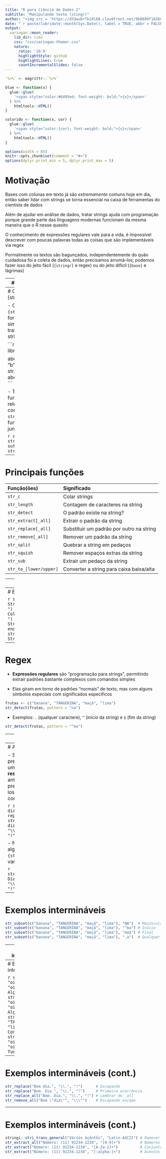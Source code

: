```yaml
---
title: "R para Ciência de Dados 2"
subtitle: "Manipulando texto (stingr)"
author: "<img src = 'https://d33wubrfki0l68.cloudfront.net/9b0699f18268059bdd2e5c21538a29eade7cbd2b/67e5c/img/logo/cursor1-5.png' width = '30%'>"
date: "`r paste(lubridate::month(Sys.Date(), label = TRUE, abbr = FALSE, locale = 'pt_BR.UTF-8'), 'de', lubridate::year(Sys.Date()))`"
output:
  xaringan::moon_reader:
    lib_dir: libs
    css: "css/xaringan-themer.css"
    nature:
      ratio: '16:9'
      highlightStyle: github
      highlightLines: true
      countIncrementalSlides: false
---
```


```r
`%>%` <- magrittr::`%>%`

blue <- function(x) {
  glue::glue(
    '<span style="color:#6495ed; font-weight: bold;">{x}</span>'
  ) %>% 
    htmltools::HTML()
}

colorido <- function(x, cor) {
  glue::glue(
    '<span style="color:{cor}; font-weight: bold;">{x}</span>'
  ) %>% 
    htmltools::HTML()
}

options(width = 85)
knitr::opts_chunk$set(comment = "#>")
options(dplyr.print_min = 5, dplyr.print_max = 5)
```

# Motivação

Bases com colunas em texto já são _extremamente_ comuns hoje em dia, então saber
lidar com strings se torna essencial na caixa de ferramentas do cientista de
dados

Além de ajudar em análise de dados, tratar strings ajuda com programação porque
grande parte das linguagens modernas funcionam da mesma maneira que o R nesse
quesito

O conhecimento de expressões regulares vale para a vida, é impossível descrever
com poucas palavras todas as coisas que são implementáveis via regex

Pormalmente os textos são bagunçados, independentemente do quão cuidadosa foi a
coleta de dados, então precisamos arrumá-los; podemos fazer isso do jeito fácil
(`{stringr}` e regex) ou do jeito difícil (`{base}` e lágrimas)

---
# Introdução

- Strings não passam sequências de caracteres ("cadeias" em português)

- No R podemos criar uma string com um par de aspas (simples ou duplas)

- O `print()` mostra a estrutura da string, enquanto `cat()` mostra o texto

```r
print("こんにちは! Está 10\u00BAC na lá fora")
```

- Para colocar aspas dentro de uma string, podemos __escapar__ o caractere

```r
cat("Ele disse \"escapar\"")
```

---
# O pacote {stringr}

- O pacote `{stringr}` é a forma mais simples de trabalhar com strings no R

```r
library(stringr)

abc <- c("a", "b", "c")
str_c("prefixo-", abc, "-sufixo")
```

- Todas as funções relevantes começam com `str_` e funcionam bem juntas

```r
abc %>%
  str_c("-sufixo") %>%
  str_length()
```

---
# Principais funções

|Função(ões)            |Significado                               |
|:----------------------|:-----------------------------------------|
|`str_c`                | Colar strings                            |
|`str_length`           | Contagem de caracteres na string         |
|`str_detect`           | O padrão existe na string?               |
|`str_extract[_all]`    | Extrair o padrão da string               |
|`str_replace[_all]`    | Substituir um padrão por outro na string |
|`str_remove[_all]`     | Remover um padrão da string              |
|`str_split`            | Quebrar a string em pedaços              |
|`str_squish`           | Remover espaços extras da string         |
|`str_sub`              | Extrair um pedaço da string              |
|`str_to_[lower/upper]` | Converter a string para caixa baixa/alta |

---
# Exemplos

```r
str_detect("Colando Strings", pattern = "ando")
str_extract("Colando Strings", pattern = "ando")
str_replace("Colando Strings", pattern = "ando", replacement = "ei")
str_remove("Colando Strings", pattern = " Strings")
```

---
# Exemplos (cont.)

```r
str_split("Colando Strings", pattern = " ")
str_squish("   Colando   Strings   ")
str_sub("Colando Strings", start = 1, end = 7)
str_to_lower("Colando Strings")
```

---
# Regex

- __Expressões regulares__ são "programação para strings", permitindo extrair
padrões bastante complexos com comandos simples

- Elas giram em torno de padrões "normais" de texto, mas com alguns símbolos
especiais com significados específicos

```r
frutas <- c("banana", "TANGERINA", "maçã", "lima")
str_detect(frutas, pattern = "na")
```

- Exemplos: `.` (qualquer caractere), `^` (início da string) e `$` (fim da string)

```r
str_detect(frutas, pattern = "^ma")
```

---
# Mais regex

- Podemos contar as ocorrências de um padrão: `+` (1 ou mais vezes), `*` (0 ou
mais vezes), `{m,n}` (entre `m` e `n` vezes)

```r
ois <- c("oi", "oii", "oiii!", "oioioi!")
str_extract(ois, pattern = "i+")
```

- `[]` é um conjunto e `()` é um conjunto "inquebrável"

```r
str_extract(ois, pattern = "[i!]$")
str_extract(ois, pattern = "(oi)+")
```

---
# Ainda mais regex

- Se de fato precisarmos encontrar um dos __caracteres reservados__ descritos
anteriormente, precisamos escapá-los da mesma forma como vimos antes

```r
str_replace("Bom dia.", pattern = ".", replacement = "!")
str_replace("Bom dia.", pattern = "\\.", replacement = "!")
```

- Não esquecer que algumas funções do `{stringr}` possuem variações

```r
str_replace_all("Bom. Dia.", pattern = "\\.", replacement = "!")
```

---
# Exemplos intermináveis

```r
str_subset(c("banana", "TANGERINA", "maçã", "lima"), "NA")  # Maiúscula
str_subset(c("banana", "TANGERINA", "maçã", "lima"), "^ma") # Início
str_subset(c("banana", "TANGERINA", "maçã", "lima"), "ma$") # Final
str_subset(c("banana", "TANGERINA", "maçã", "lima"), ".a")  # Qualquer
```

---
# Exemplos intermináveis (cont.)

```r
str_extract(c("oii", "oiii!", "oiii!!!", "oioioi!"), "i+!")    # 1 ou mais
str_extract(c("oii", "oiii!", "oiii!!!", "oioioi!"), "i+!?")   # 0 ou 1
str_extract(c("oii", "oiii!", "oiii!!!", "oioioi!"), "i+!*")   # 0 ou mais
str_extract(c("oii", "oiii!", "oiii!!!", "oioioi!"), "i{1,2}") # Entre m e n
```

---
# Exemplos intermináveis (cont.)

```r
str_extract(c("oii", "oiii!", "oiii!!!", "oioioi!"), "[i!]$") # Algum
str_extract(c("oii", "oiii!", "oiii!!!", "oioioi!"), "[i!]+") # Algum
str_extract(c("banana", "TANGERINA", "maçã", "lima"), "[a-z]") # Conjuntos
str_extract(c("oii", "oiii!", "oiii!!!", "oioioi!"), "(oi)+") # Tudo
```

---
# Exemplos intermináveis (cont.)

```r
str_replace("Bom dia.", "\\.", "!")      # Escapando
str_replace("Bom. Dia.", "\\.", "!")     # Primeira ocorrência
str_replace_all("Bom. Dia.", "\\.", "!") # Lembrar do _all
str_remove_all("Bom \"dia\"", "\\\"")    # Escapando escape
```

---
# Exemplos intermináveis (cont.)

```r
stringi::stri_trans_general("Váríös àçêntõs", "Latin-ASCII") # Remover acentos
str_extract_all("Número: (11) 91234-1234", "[0-9]+")         # Números
str_extract("Número: (11) 91234-1234", "[A-Za-z]+")          # Conjuntos juntos
str_extract("Número: (11) 91234-1234", "[:alpha:]+")         # Acentos
```
